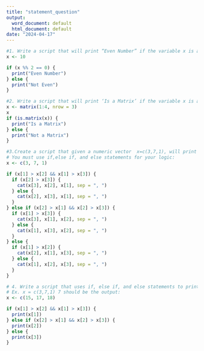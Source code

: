 ---
title: "statement_question"
output:
  word_document: default
  html_document: default
date: "2024-04-17"
---

```{r}
#1. Write a script that will print “Even Number” if the variable x is an even number, otherwise print “Not Even”:
x <- 10

if (x %% 2 == 0) {
  print("Even Number")
} else {
  print("Not Even")
}

```

```{r}
#2. Write a script that will print ‘Is a Matrix’ if the variable x is a matrix, otherwise print “Not a Matrix”:
x <- matrix(1:4, nrow = 3)
x
if (is.matrix(x)) {
  print("Is a Matrix")
} else {
  print("Not a Matrix")
}

```

```{r}
#3.Create a script that given a numeric vector  x=c(3,7,1), will print out the elements in order from low to high i.e (1,3,7). 
# You must use if,else if, and else statements for your logic:
x <- c(3, 7, 1)

if (x[1] > x[2] && x[1] > x[3]) {
  if (x[2] > x[3]) {
    cat(x[3], x[2], x[1], sep = ", ")
  } else {
    cat(x[2], x[3], x[1], sep = ", ")
  }
} else if (x[2] > x[1] && x[2] > x[3]) {
  if (x[1] > x[3]) {
    cat(x[3], x[1], x[2], sep = ", ")
  } else {
    cat(x[1], x[3], x[2], sep = ", ")
  }
} else {
  if (x[1] > x[2]) {
    cat(x[2], x[1], x[3], sep = ", ")
  } else {
    cat(x[1], x[2], x[3], sep = ", ")
  }
}


```

```{r}
# 4. Write a script that uses if, else if, and else statements to print the max element in a numeric vector with 3 elements.
# Ex. x = c(3,7,1) 7 should be the output:
x <- c(15, 17, 18)

if (x[1] > x[2] && x[1] > x[3]) {
  print(x[1])
} else if (x[2] > x[1] && x[2] > x[3]) {
  print(x[2])
} else {
  print(x[3])
}

```
